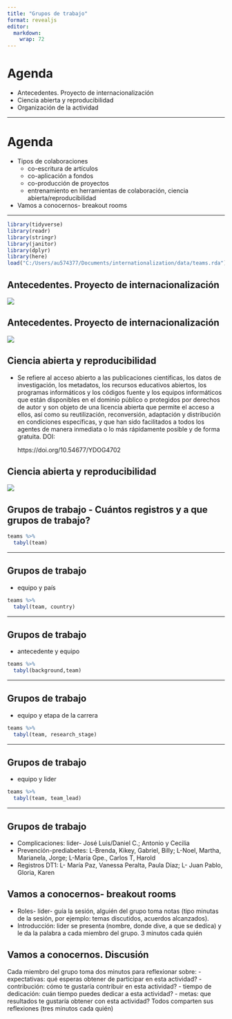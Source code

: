 ```yaml
---
title: "Grupos de trabajo"
format: revealjs
editor: 
  markdown: 
    wrap: 72
---
```


# Agenda

-   Antecedentes. Proyecto de internacionalización
-   Ciencia abierta y reproducibilidad
-   Organización de la actividad

------------------------------------------------------------------------

# Agenda

-   Tipos de colaboraciones
    -   co-escritura de artículos
    -   co-aplicación a fondos
    -   co-producción de proyectos
    -   entrenamiento en herramientas de colaboración, ciencia
        abierta/reproducibilidad
-   Vamos a conocernos- breakout rooms

------------------------------------------------------------------------

```r
library(tidyverse)
library(readr)
library(stringr)
library(janitor)
library(dplyr)
library(here)
load("C:/Users/au574377/Documents/internationalization/data/teams.rda")
```

## Antecedentes. Proyecto de internacionalización

![](C:/Users/au574377/Documents/internationalization/images/int_strategy_slide1.png)

## Antecedentes. Proyecto de internacionalización

![](C:/Users/au574377/Documents/internationalization/images/int_strategy_slide2.png)

## Ciencia abierta y reproducibilidad

-   Se refiere al acceso abierto a las publicaciones científicas, los
    datos de investigación, los metadatos, los recursos educativos
    abiertos, los programas informáticos y los códigos fuente y los
    equipos informáticos que están disponibles en el dominio público o
    protegidos por derechos de autor y son objeto de una licencia
    abierta que permite el acceso a ellos, así como su reutilización,
    reconversión, adaptación y distribución en condiciones específicas,
    y que han sido facilitados a todos los agentes de manera inmediata o
    lo más rápidamente posible y de forma gratuita. DOI:

    https://doi.org/10.54677/YDOG4702

## Ciencia abierta y reproducibilidad

![](https://en.wikipedia.org/wiki/Open_science#/media/File:UNESCO-Open_science-pillars-en.png)

## Grupos de trabajo - Cuántos registros y a que grupos de trabajo?

```r
teams %>%  
  tabyl(team)
```

------------------------------------------------------------------------

## Grupos de trabajo

-   equipo y país

```r
teams %>%  
  tabyl(team, country)
```

------------------------------------------------------------------------

## Grupos de trabajo

-   antecedente y equipo

```r
teams %>%  
  tabyl(background,team)
```

------------------------------------------------------------------------

## Grupos de trabajo

-   equipo y etapa de la carrera

```r
teams %>%  
  tabyl(team, research_stage)
```

------------------------------------------------------------------------

## Grupos de trabajo

-   equipo y lider

```r
teams %>%  
  tabyl(team, team_lead)
```

------------------------------------------------------------------------

## Grupos de trabajo

-   Complicaciones: lider- José Luis/Daniel C.; Antonio y Cecilia
-   Prevención-prediabetes: L-Brenda, Kikey, Gabriel, Billy; L-Noel,
    Martha, Marianela, Jorge; L-María Gpe., Carlos T, Harold
-   Registros DT1: L- María Paz, Vanessa Peralta, Paula Díaz; L- Juan
    Pablo, Gloria, Karen

## Vamos a conocernos- breakout rooms

-   Roles- lider- guía la sesión, alguién del grupo toma notas (tipo
    minutas de la sesión, por ejemplo: temas discutidos, acuerdos
    alcanzados).
-   Introducción: lider se presenta (nombre, donde dive, a que se
    dedica) y le da la palabra a cada miembro del grupo. 3 minutos cada
    quién

## Vamos a conocernos. Discusión

Cada miembro del grupo toma dos minutos para reflexionar sobre: -
expectativas: qué esperas obtener de participar en esta actividad? -
contribución: cómo te gustaría contribuir en esta actividad? - tiempo de
dedicación: cuán tiempo puedes dedicar a esta actividad? - metas: que
resultados te gustaría obtener con esta actividad? Todos comparten sus
reflexiones (tres minutos cada quién)

